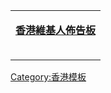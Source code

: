 {|cellspacing="0" style="border:2px solid #FF0000;" width="450"
|- style="background: #FFFF00;"
|align=center|'''[[:Category:香港維基人|香港維基人佈告板]]'''
|- style="font-size: 90%;"
| align="left" valign="middle" style="background: transparent; padding: 8px;"|
{{Wikipedia:香港維基人佈告板/最新消息}}
|}<noinclude>[[Category:香港模板]]</noinclude>